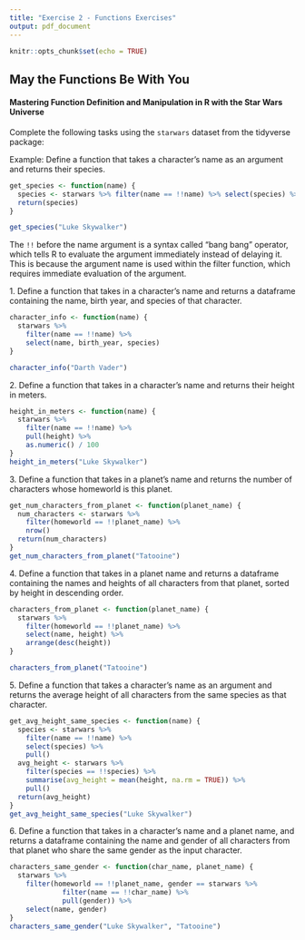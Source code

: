 ```yaml
---
title: "Exercise 2 - Functions Exercises"
output: pdf_document
---
```


```r
knitr::opts_chunk$set(echo = TRUE)
```

## May the Functions Be With You
#### Mastering Function Definition and Manipulation in R with the Star Wars Universe
Complete the following tasks using the `starwars` dataset from the tidyverse package:

Example: Define a function that takes a character's name as an argument and returns their species.

```r
get_species <- function(name) {
  species <- starwars %>% filter(name == !!name) %>% select(species) %>% pull()
  return(species)
}

get_species("Luke Skywalker")
```

The `!!` before the name argument is a syntax called "bang bang" operator, which tells R to evaluate the argument immediately instead of delaying it. This is because the argument name is used within the filter function, which requires immediate evaluation of the argument.

1\. Define a function that takes in a character's name and returns a dataframe containing the name, birth year, and species of that character.

```r
character_info <- function(name) {
  starwars %>% 
    filter(name == !!name) %>% 
    select(name, birth_year, species)
}

character_info("Darth Vader")
```

2\. Define a function that takes in a character's name and returns their height in meters.

```r
height_in_meters <- function(name) {
  starwars %>% 
    filter(name == !!name) %>% 
    pull(height) %>% 
    as.numeric() / 100
}
height_in_meters("Luke Skywalker")
```

3\. Define a function that takes in a planet's name and returns the number of characters whose homeworld is this planet.

```r
get_num_characters_from_planet <- function(planet_name) {
  num_characters <- starwars %>% 
    filter(homeworld == !!planet_name) %>% 
    nrow()
  return(num_characters)
}
get_num_characters_from_planet("Tatooine")
```

4\. Define a function that takes in a planet name and returns a dataframe containing the names and heights of all characters from that planet, sorted by height in descending order.

```r
characters_from_planet <- function(planet_name) {
  starwars %>% 
    filter(homeworld == !!planet_name) %>% 
    select(name, height) %>% 
    arrange(desc(height))
}

characters_from_planet("Tatooine")
```

5\. Define a function that takes a character's name as an argument and returns the average height of all characters from the same species as that character.

```r
get_avg_height_same_species <- function(name) {
  species <- starwars %>% 
    filter(name == !!name) %>% 
    select(species) %>% 
    pull()
  avg_height <- starwars %>% 
    filter(species == !!species) %>% 
    summarise(avg_height = mean(height, na.rm = TRUE)) %>%
    pull()
  return(avg_height)
}
get_avg_height_same_species("Luke Skywalker")
```

6\. Define a function that takes in a character's name and a planet name, and returns a dataframe containing the name and gender of all characters from that planet who share the same gender as the input character.
```r
characters_same_gender <- function(char_name, planet_name) {
  starwars %>% 
    filter(homeworld == !!planet_name, gender == starwars %>% 
             filter(name == !!char_name) %>% 
             pull(gender)) %>% 
    select(name, gender)
}
characters_same_gender("Luke Skywalker", "Tatooine")
```